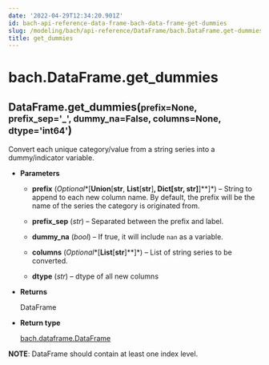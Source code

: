 ```yaml
---
date: '2022-04-29T12:34:20.901Z'
id: bach-api-reference-data-frame-bach-data-frame-get-dummies
slug: /modeling/bach/api-reference/DataFrame/bach.DataFrame.get-dummies/
title: get_dummies
---
```


# bach.DataFrame.get_dummies

<div class="method">
<h2 class="signature-class"><span class="additional-name">DataFrame.</span><span class="name">get_dummies(</span><small class="parameter-list"><span class="parameter" id="prefix">prefix=None</span>, <span class="parameter" id="prefix_sep">prefix_sep='_'</span>, <span class="parameter" id="dummy_na">dummy_na=False</span>, <span class="parameter" id="columns">columns=None</span>, <span class="parameter" id="dtype">dtype='int64'</span></small>)</h2>


<div class="content">

Convert each unique category/value from a string series into a dummy/indicator variable.


* **Parameters**

    
    * **prefix** (*Optional**[**Union**[**str**, **List**[**str**]**, **Dict**[**str**, **str**]**]**]*) – String to append to each new column name. By default, the prefix will be the name of
    the series the category is originated from.


    * **prefix_sep** (*str*) – Separated between the prefix and label.


    * **dummy_na** (*bool*) – If true, it will include `nan` as a variable.


    * **columns** (*Optional**[**List**[**str**]**]*) – List of string series to be converted.


    * **dtype** (*str*) – dtype of all new columns



* **Returns**

    DataFrame



* **Return type**

    [bach.dataframe.DataFrame](/docs/modeling/bach/api-reference/DataFrame/bach.DataFrame/#bach.DataFrame)


**NOTE**: DataFrame should contain at least one index level.


</div>

</div>
